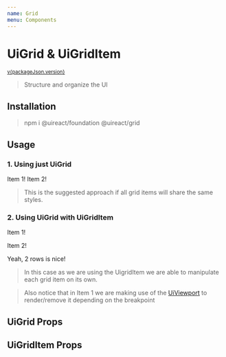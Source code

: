 ```yaml
---
name: Grid
menu: Components
---
```





# UiGrid & UiGridItem

<sup><a href="https://github.com/inavac182/ui-react/blob/main/grid/card/" target="_blank">v{packageJson.version}</a></sup>

> Structure and organize the UI

## Installation

> npm i @uireact/foundation @uireact/grid

## Usage

### 1. Using just UiGrid

<Playground>
    <UiGrid cols={3} rows={2} colsGap='10%' justifyItems='center'>
        <UiCard>Item 1!</UiCard>
        <UiCard>Item 2!</UiCard>
    </UiGrid>
</Playground>

> This is the suggested approach if all grid items will share the same styles.


### 2. Using UiGrid with UiGridItem

<Playground>
    <UiGrid cols={3} rows={2} colsGap='5px'>
        <UiViewport criteria='l|s'>
            <UiGridItem cols={2}>
                <UiCard>Item 1!</UiCard>
            </UiGridItem>
        </UiViewport>
        <UiGridItem placeSelf='stretch' rows={2}>
            <UiCard>
                <p>Item 2!</p>
                <p>Yeah, 2 rows is nice!</p>
            </UiCard>
        </UiGridItem>
    </UiGrid>
</Playground>

> In this case as we are using the UigridItem we are able to manipulate each grid item on its own.

> Also notice that in Item 1 we are making use of the [UiViewport](./packages-foundation-docs-viewport) to render/remove it depending on the breakpoint

## UiGrid Props
<Props of={UiGrid} />

## UiGridItem Props
<Props of={UiGridItem} />